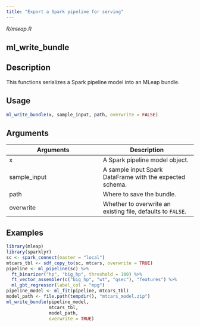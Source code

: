 ```yaml
---
title: "Export a Spark pipeline for serving"
---
```


*R/mleap.R*

## ml_write_bundle

## Description
This functions serializes a Spark pipeline model into an MLeap bundle. 


## Usage
```r
ml_write_bundle(x, sample_input, path, overwrite = FALSE) 
```

## Arguments
|Arguments|Description|
|---|---|
| x | A Spark pipeline model object. |
| sample_input | A sample input Spark DataFrame with the expected schema. |
| path | Where to save the bundle. |
| overwrite | Whether to overwrite an existing file, defaults to `FALSE`. |





## Examples
```r
library(mleap)
library(sparklyr) 
sc <- spark_connect(master = "local") 
mtcars_tbl <- sdf_copy_to(sc, mtcars, overwrite = TRUE) 
pipeline <- ml_pipeline(sc) %>% 
  ft_binarizer("hp", "big_hp", threshold = 100) %>% 
  ft_vector_assembler(c("big_hp", "wt", "qsec"), "features") %>% 
  ml_gbt_regressor(label_col = "mpg") 
pipeline_model <- ml_fit(pipeline, mtcars_tbl) 
model_path <- file.path(tempdir(), "mtcars_model.zip") 
ml_write_bundle(pipeline_model,  
                mtcars_tbl, 
                model_path, 
                overwrite = TRUE) 
```


